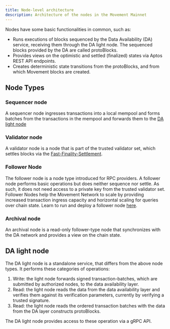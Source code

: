 ```yaml
---
title: Node-level architecture
description: Architecture of the nodes in the Movement Mainnet
---
```



Nodes have some basic functionalities in common, such as:

- Runs executions of blocks sequenced by the Data Availability (DA) service,
  receiving them through the DA light node. The sequenced blocks provided by the DA are called protoBlocks.
- Provides views on the optimistic and settled (finalized) states via
  Aptos REST API endpoints.
- Creates deterministic state transitions from the protoBlocks, and from which Movement blocks are created.

## Node Types

### Sequencer node

A sequencer node ingresses transactions into a local mempool and forms batches from the transactions in the mempool and forwards them to the [DA light node](#da-light-node)

### Validator node

A validator node is a node that is part of the trusted validator set, which settles blocks via the [Fast-Finality-Settlement](high_level_architecture.md#settlement).

### Follower Node

The follower node is a node type introduced for RPC providers. A follower node performs basic operations but does neither sequence nor settle. As such, it does not need access to a private key from the trusted validator set. Follower Nodes help the Movement Network to scale by providing increased transaction ingress capacity and horizontal scaling for queries over chain state. Learn to run and deploy a follower node [here](https://github.com/movementlabsxyz/movement/tree/main/docs/movement-node/run/manual/follower-node).

### Archival node

An archival node is a read-only follower-type node that synchronizes with the DA network and provides a view on the chain state.

## DA light node

The DA light node is a standalone service, that differs from the above node types. It performs these categories of operations:

1. Write: the light node forwards signed transaction-batches, which are submitted by authorized nodes, to the data availability layer.
2. Read: the light node reads the data from the data availability layer and verifies them against its verification parameters, currently by verifying a trusted signature.
3. Read: the light node reads the ordered transaction batches with the data from the DA layer constructs protoBlocks.

The DA light node provides access to these operation via a gRPC API.
